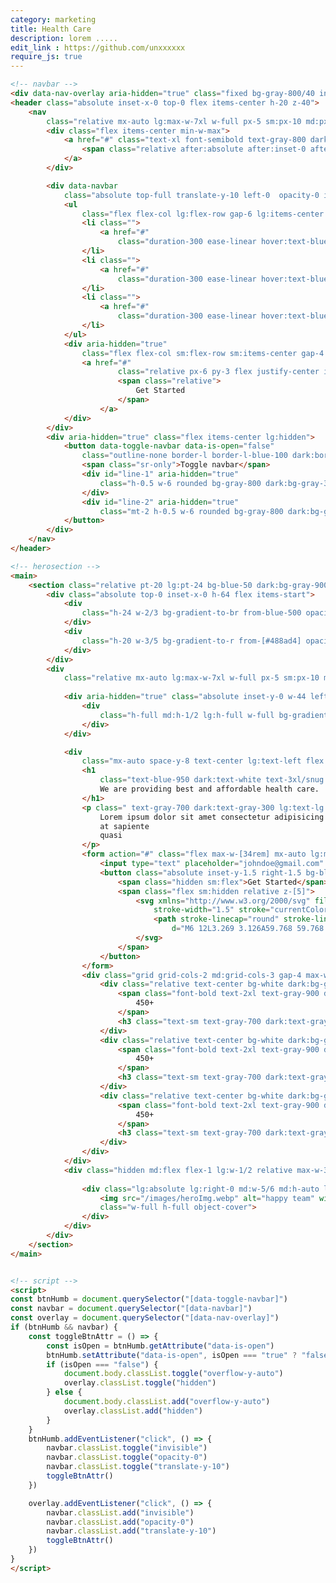 ```yaml
---
category: marketing
title: Health Care
description: lorem .....
edit_link : https://github.com/unxxxxxx
require_js: true
---
```



```html
<!-- navbar -->
<div data-nav-overlay aria-hidden="true" class="fixed bg-gray-800/40 inset-0 z-30 hidden lg:hidden"></div>
<header class="absolute inset-x-0 top-0 flex items-center h-20 z-40">
    <nav
        class="relative mx-auto lg:max-w-7xl w-full px-5 sm:px-10 md:px-12 lg:px-5 flex gap-x-5 justify-between items-center">
        <div class="flex items-center min-w-max">
            <a href="#" class="text-xl font-semibold text-gray-800 dark:text-gray-200">
                <span class="relative after:absolute after:inset-0 after:rotate-3 after:border after:border-blue-600 text-blue-600">Health</span>Care
            </a>
        </div>

        <div data-navbar
            class="absolute top-full translate-y-10 left-0  opacity-0 invisible lg:visible  lg:translate-y-0 lg:opacity-100 bg-white dark:bg-gray-950 lg:!bg-transparent border-b border-gray-200 dark:border-gray-800 py-8 lg:py-0 px-5 sm:px-10 md:px-12 lg:px-0 lg:border-none w-full lg:top-0 lg:relative lg:w-max lg:flex duration-300 ease-linear gap-x-6">
            <ul
                class="flex flex-col lg:flex-row gap-6 lg:items-center text-gray-700 dark:text-gray-300 lg:w-full lg:justify-center">
                <li class="">
                    <a href="#"
                        class="duration-300 ease-linear hover:text-blue-600 ">Home</a>
                </li>
                <li class="">
                    <a href="#"
                        class="duration-300 ease-linear hover:text-blue-600 ">Portfolio</a>
                </li>
                <li class="">
                    <a href="#"
                        class="duration-300 ease-linear hover:text-blue-600 ">Services</a>
                </li>
            </ul>
            <div aria-hidden="true"
                class="flex flex-col sm:flex-row sm:items-center gap-4  lg:min-w-max mt-10 lg:mt-0">
                <a href="#"
                        class="relative px-6 py-3 flex justify-center items-center bg-blue-600 text-white rounded-3xl transition ease-linear hover:bg-blue-800 focus:bg-blue-700">
                        <span class="relative">
                            Get Started
                        </span>
                    </a>
            </div>
        </div>
        <div aria-hidden="true" class="flex items-center lg:hidden">
            <button data-toggle-navbar data-is-open="false"
                class="outline-none border-l border-l-blue-100 dark:border-l-gray-800 pl-3 relative py-3">
                <span class="sr-only">Toggle navbar</span>
                <div id="line-1" aria-hidden="true"
                    class="h-0.5 w-6 rounded bg-gray-800 dark:bg-gray-300 transition duration-300">
                </div>
                <div id="line-2" aria-hidden="true"
                    class="mt-2 h-0.5 w-6 rounded bg-gray-800 dark:bg-gray-300 transition duration-300"></div>
            </button>
        </div>
    </nav>
</header>

<!-- herosection -->
<main>
    <section class="relative pt-20 lg:pt-24 bg-blue-50 dark:bg-gray-900">
        <div class="absolute top-0 inset-x-0 h-64 flex items-start">
            <div
                class="h-24 w-2/3 bg-gradient-to-br from-blue-500 opacity-20 blur-2xl dark:from-[#0c1cac] dark:invisible dark:opacity-40">
            </div>
            <div
                class="h-20 w-3/5 bg-gradient-to-r from-[#488ad4] opacity-40 blur-2xl dark:from-[#0c1cac] dark:opacity-40">
            </div>
        </div>
        <div
            class="relative mx-auto lg:max-w-7xl w-full px-5 sm:px-10 md:px-12 lg:px-5 flex flex-col lg:flex-row gap-8 lg:gap-10 xl:gap-12">
            
            <div aria-hidden="true" class="absolute inset-y-0 w-44 left-0 hidden dark:flex">
                <div
                    class="h-full md:h-1/2 lg:h-full w-full bg-gradient-to-tr opacity-40 dark:blur-2xl dark:from-[#0c1cac] dark:opacity-20">
                </div>
            </div>

            <div
                class="mx-auto space-y-8 text-center lg:text-left flex flex-col max-w-3xl justify-center lg:justify-start lg:py-8 flex-1 lg:w-1/2 lg:max-w-none">
                <h1
                    class="text-blue-950 dark:text-white text-3xl/snug sm:text-5xl/tight lg:text-4xl/tight xl:text-[3.50rem]/tight font-bold">
                    We are providing best and affordable health care.
                </h1>
                <p class=" text-gray-700 dark:text-gray-300 lg:text-lg max-w-2xl lg:max-w-none mx-auto">
                    Lorem ipsum dolor sit amet consectetur adipisicing elit. Dignissimos, fugit! Laborum quo maxime
                    at sapiente
                    quasi
                </p>
                <form action="#" class="flex max-w-[34rem] mx-auto lg:mx-0 w-full lg:max-w-none relative  bg-gray-100 dark:bg-gray-950/60 border border-blue-100 dark:border-gray-950 overflow-hidden p-0.5 rounded-3xl before:absolute before:inset-1 before:bg-blue-50 dark:before:bg-gray-950 before:rounded-[1.25rem]">
                    <input type="text" placeholder="johndoe@gmail.com" class="peer relative w-full bg-white dark:bg-gray-950 px-5 py-3 rounded-full outline-none text-gray-600 dark:text-gray-300">
                    <button class="absolute inset-y-1.5 right-1.5 bg-blue-600 text-white p-3 sm:px-6 flex items-center rounded-full">
                        <span class="hidden sm:flex">Get Started</span>
                        <span class="flex sm:hidden relative z-[5]">
                            <svg xmlns="http://www.w3.org/2000/svg" fill="none" viewBox="0 0 24 24"
                                stroke-width="1.5" stroke="currentColor" class="w-5 h-5">
                                <path stroke-linecap="round" stroke-linejoin="round"
                                    d="M6 12L3.269 3.126A59.768 59.768 0 0121.485 12 59.77 59.77 0 013.27 20.876L5.999 12zm0 0h7.5" />
                            </svg>
                        </span>
                    </button>
                </form>
                <div class="grid grid-cols-2 md:grid-cols-3 gap-4 max-w-[34rem] mx-auto lg:mx-0 w-full">
                    <div class="relative text-center bg-white dark:bg-gray-950/60 border border-blue-100 dark:border-gray-950 p-5 rounded-3xl before:absolute before:inset-1 before:bg-blue-50 dark:before:bg-gray-950 before:rounded-[1.25rem]">
                        <span class="font-bold text-2xl text-gray-900 dark:text-gray-100 relative">
                            450+
                        </span>
                        <h3 class="text-sm text-gray-700 dark:text-gray-300 relative">Diagnostic Weekly</h3>
                    </div>
                    <div class="relative text-center bg-white dark:bg-gray-950/60 border border-blue-100 dark:border-gray-950 p-5 rounded-3xl before:absolute before:inset-1 before:bg-blue-50 dark:before:bg-gray-950 before:rounded-[1.25rem]">
                        <span class="font-bold text-2xl text-gray-900 dark:text-gray-100 relative">
                            450+
                        </span>
                        <h3 class="text-sm text-gray-700 dark:text-gray-300 relative">Diagnostic Weekly</h3>
                    </div>
                    <div class="relative text-center bg-white dark:bg-gray-950/60 border border-blue-100 dark:border-gray-950 p-5 rounded-3xl before:absolute before:inset-1 before:bg-blue-50 dark:before:bg-gray-950 before:rounded-[1.25rem]">
                        <span class="font-bold text-2xl text-gray-900 dark:text-gray-100 relative">
                            450+
                        </span>
                        <h3 class="text-sm text-gray-700 dark:text-gray-300 relative">Diagnostic Weekly</h3>
                    </div>
                </div>
            </div>
            <div class="hidden md:flex flex-1 lg:w-1/2 relative max-w-3xl mx-auto lg:max-w-none">
                
                <div class="lg:absolute lg:right-0 md:w-5/6 md:h-auto lg:w-full lg:h-full bg-blue-100 overflow-hidden rounded-b-[24px]">
                    <img src="/images/heroImg.webp" alt="happy team" width="1850" height="auto"
                    class="w-full h-full object-cover">
                </div>
            </div>
        </div>
    </section>
</main>


<!-- script -->
<script>
const btnHumb = document.querySelector("[data-toggle-navbar]")
const navbar = document.querySelector("[data-navbar]")
const overlay = document.querySelector("[data-nav-overlay]")
if (btnHumb && navbar) {
    const toggleBtnAttr = () => {
        const isOpen = btnHumb.getAttribute("data-is-open")
        btnHumb.setAttribute("data-is-open", isOpen === "true" ? "false" : "true")
        if (isOpen === "false") {
            document.body.classList.toggle("overflow-y-auto")
            overlay.classList.toggle("hidden")
        } else {
            document.body.classList.add("overflow-y-auto")
            overlay.classList.add("hidden")
        }
    }
    btnHumb.addEventListener("click", () => {
        navbar.classList.toggle("invisible")
        navbar.classList.toggle("opacity-0")
        navbar.classList.toggle("translate-y-10")
        toggleBtnAttr()
    })

    overlay.addEventListener("click", () => {
        navbar.classList.add("invisible")
        navbar.classList.add("opacity-0")
        navbar.classList.add("translate-y-10")
        toggleBtnAttr()
    })
}
</script>
```
